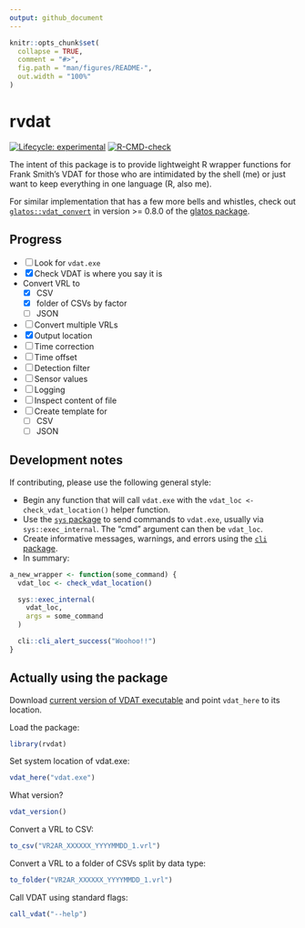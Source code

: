 ```yaml
---
output: github_document
---
```


<!-- README.md is generated from README.Rmd. Please edit that file -->

```r
knitr::opts_chunk$set(
  collapse = TRUE,
  comment = "#>",
  fig.path = "man/figures/README-",
  out.width = "100%"
)
```

# rvdat

<!-- badges: start -->
[![Lifecycle: experimental](https://img.shields.io/badge/lifecycle-experimental-orange.svg)](https://lifecycle.r-lib.org/articles/stages.html#experimental)
[![R-CMD-check](https://github.com/mhpob/rvdat/actions/workflows/R-CMD-check.yaml/badge.svg)](https://github.com/mhpob/rvdat/actions/workflows/R-CMD-check.yaml)
<!-- badges: end -->

The intent of this package is to provide lightweight R wrapper functions for Frank Smith's VDAT for those who are intimidated by the shell (me) or just want to keep everything in one language (R, also me).

For similar implementation that has a few more bells and whistles, check out [`glatos::vdat_convert`](https://github.com/ocean-tracking-network/glatos/blob/dev/R/util-vdat.r) in version >= 0.8.0 of the [glatos package](https://github.com/ocean-tracking-network/glatos).

## Progress
-   [ ] Look for `vdat.exe`
-   [X] Check VDAT is where you say it is
-   Convert VRL to
    -   [X] CSV
    -   [X] folder of CSVs by factor
    -   [ ] JSON
-   [ ] Convert multiple VRLs
-   [X] Output location
-   [ ] Time correction
-   [ ] Time offset
-   [ ] Detection filter
-   [ ] Sensor values
-   [ ] Logging
-   [ ] Inspect content of file
-   [ ] Create template for
    -   [ ] CSV
    -   [ ] JSON

## Development notes
If contributing, please use the following general style:

-   Begin any function that will call `vdat.exe` with the `vdat_loc <- check_vdat_location()` helper function.
-   Use the [`sys` package](https://jeroen.r-universe.dev/sys) to send commands to `vdat.exe`, usually via `sys::exec_internal`. The "cmd" argument can then be `vdat_loc`.
-   Create informative messages, warnings, and errors using the [`cli` package](https://cli.r-lib.org/).
-   In summary:

```r
a_new_wrapper <- function(some_command) {
  vdat_loc <- check_vdat_location()

  sys::exec_internal(
    vdat_loc,
    args = some_command
  )

  cli::cli_alert_success("Woohoo!!")
}
```


## Actually using the package

Download [current version of VDAT executable](https://gitlab.oceantrack.org/otndc/vdat-working-group) and point `vdat_here` to its location.

Load the package:
```r
library(rvdat)
```

Set system location of vdat.exe:
```r
vdat_here("vdat.exe")
```

What version?
```r
vdat_version()
```

Convert a VRL to CSV:
```r
to_csv("VR2AR_XXXXXX_YYYYMMDD_1.vrl")
```

Convert a VRL to a folder of CSVs split by data type:
```r
to_folder("VR2AR_XXXXXX_YYYYMMDD_1.vrl")
```

Call VDAT using standard flags:
```r
call_vdat("--help")
```

